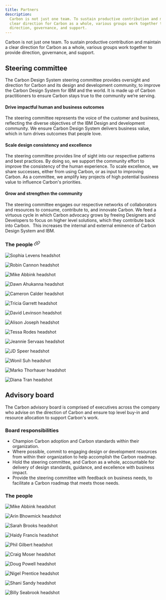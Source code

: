 ```yaml
---
title: Partners
description:
  Carbon is not just one team. To sustain productive contribution and maintain a
  clear direction for Carbon as a whole, various groups work together to provide
  direction, governance, and support.
---
```



<PageDescription>

Carbon is not just one team. To sustain productive contribution and maintain a
clear direction for Carbon as a whole, various groups work together to provide
direction, governance, and support.

</PageDescription>

## Steering committee

The Carbon Design System steering committee provides oversight and direction for
Carbon and its design and development community, to improve the Carbon Design
System for IBM and the world. It is made up of Carbon practitioners to ensure
Carbon stays true to the community we’re serving.

<Row className={dividedSection}>
<Column colMd={2} colLg={4}>

#### Drive impactful human and business outcomes

</Column>
<Column colMd={6} colLg={8}>

The steering committee represents the voice of the customer and business,
reflecting the diverse objectives of the IBM Design and development community.
We ensure Carbon Design System delivers business value, which in turn drives
outcomes that people love.

</Column>
</Row>

<Row className={dividedSection}>
<Column colMd={2} colLg={4}>

#### Scale design consistency and excellence

</Column>
<Column colMd={6} colLg={8}>

The steering committee provides line of sight into our respective patterns and
best practices. By doing so, we support the community effort to improve the
consistency of the human experience. To scale excellence, we share successes,
either from using Carbon, or as input to improving Carbon. As a committee, we
amplify key projects of high potential business value to influence Carbon's
priorities.

</Column>
</Row>

<Row className={dividedSection}>
<Column colMd={2} colLg={4}>

#### Grow and strengthen the community

</Column>
<Column colMd={6} colLg={8}>

The steering committee engages our respective networks of collaborators and
resources to consume, contribute to, and innovate Carbon. We feed a virtuous
cycle in which Carbon advocacy grows by freeing Designers and Developers to
focus on higher level solutions, which they contribute back into Carbon.  This
increases the internal and external eminence of Carbon Design System and IBM.

</Column>
</Row>

<h3
  class="AutolinkHeader-module--header--1G1tm Markdown-module--h3--Gwbvh"
  id="the-committee">
  The people
  <a
    class="AutolinkHeader-module--anchor--36UpA AutolinkHeader-module--left-anchor--1SDoO"
    href="#the-people"
    aria-label="The people permalink">
    <svg
      focusable="false"
      preserveAspectRatio="xMidYMid meet"
      xmlns="http://www.w3.org/2000/svg"
      fill="currentColor"
      width="20"
      height="20"
      viewBox="0 0 32 32"
      aria-hidden="true">
      <path d="M29.25,6.76a6,6,0,0,0-8.5,0l1.42,1.42a4,4,0,1,1,5.67,5.67l-8,8a4,4,0,1,1-5.67-5.66l1.41-1.42-1.41-1.42-1.42,1.42a6,6,0,0,0,0,8.5A6,6,0,0,0,17,25a6,6,0,0,0,4.27-1.76l8-8A6,6,0,0,0,29.25,6.76Z"></path>
      <path d="M4.19,24.82a4,4,0,0,1,0-5.67l8-8a4,4,0,0,1,5.67,0A3.94,3.94,0,0,1,19,14a4,4,0,0,1-1.17,2.85L15.71,19l1.42,1.42,2.12-2.12a6,6,0,0,0-8.51-8.51l-8,8a6,6,0,0,0,0,8.51A6,6,0,0,0,7,28a6.07,6.07,0,0,0,4.28-1.76L9.86,24.82A4,4,0,0,1,4.19,24.82Z"></path>
    </svg>
  </a>
</h3>

<Row>

<Profile name="Sophia Levens" title="Executive Director of Design, IBM Sterling; Chair, Steering committee">

![Sophia Levens headshot](/images/team/levens_sophia.png)

</Profile>
<Profile name="Robin Cannon" title="Program Director, Carbon; Co-chair, Steering committee">

![Robin Cannon headshot](/images/team/cannon_robin.png)

</Profile>
<Profile name="Mike Abbink" title="IBM Distinguished Designer, Carbon">

![Mike Abbink headshot](/images/team/abbink_mike.png)

</Profile>
<Profile name="Dawn Ahukanna" title="Design Principal and Front-end Architect, Watson IoT">

![Dawn Ahukanna headshot](/images/team/ahukanna_dawn.png)

</Profile>
<Profile name="Cameron Calder" title="IBM Design Principal, IBM Cloud and Cognitive Software">

![Cameron Calder headshot](/images/team/calder_cameron.png)

</Profile>
<Profile name="Tricia Garrett" title="Design Principal, Master Inventor, Watson Health">

![Tricia Garrett headshot](/images/team/garrett_tricia.png)

</Profile>
<Profile name="David Levinson" title="IBM Design Principal, IBM Cloud and Cognitive Software">

![David Levinson headshot](/images/team/levinson_david.png)

</Profile>
<Profile name="Alison Joseph" title="Development Manager, Carbon">

![Alison Joseph headshot](/images/team/joseph_alison.png)

</Profile>
<Profile name="Tessa Rodes" title="Senior Design Manager, IBM Cloud">

![Tessa Rodes headshot](/images/team/rodes_tessa.png)

</Profile>
<Profile name="Jeannie Servaas" title="IBM Design Principal, Carbon">

![Jeannie Servaas headshot](/images/team/servaas_jean.png)

</Profile>
<Profile name="JD Speer" title="Design Lead, IBM Storage">

![JD Speer headshot](/images/team/speer_jd.png)

</Profile>
<Profile name="Wonil Suh" title="IBM Design Principal, Digital Growth and Commerce">

![Wonil Suh headshot](/images/team/suh_wonil.png)

</Profile>
<Profile name="Marko Thorhauer" title="Executive Creative Director, IBM Design Principal, IBM iX">

![Marko Thorhauer headshot](/images/team/thorhauer_marko.png)

</Profile>
<Profile name="Diana Tran" title="Visual Design Practice Lead, IBM Sterling">

![Diana Tran headshot](/images/team/tran_diana.png)

</Profile>
</Row>

## Advisory board

The Carbon advisory board is comprised of executives across the company who
advise on the direction of Carbon and ensure top level buy-in and resource
allocation to support Carbon's work.

### Board responsibilities

- Champion Carbon adoption and Carbon standards within their organization.
- Where possible, commit to engaging design or development resources from within
  their organization to help accomplish the Carbon roadmap.
- Hold the steering committee, and Carbon as a whole, accountable for delivery
  of design standards, guidance, and excellence with business impact.
- Provide the steering committee with feedback on business needs, to facilitate
  a Carbon roadmap that meets those needs.

### The people

<Row>

<Profile name="Mike Abbink" title="IBM Distinguished Designer, Carbon">

![Mike Abbink headshot](/images/team/abbink_mike.png)

</Profile>
<Profile name="Arin Bhowmick" title="Vice President and Chief Design Officer, IBM Cloud and Cognitive Software">

![Arin Bhowmick headshot](/images/team/bhowmick_arin.png)

</Profile>
<Profile name="Sarah Brooks" title="IBM Distinguished Designer, Design Program Office">

![Sarah Brooks headshot](/images/team/brooks_sarah.png)

</Profile>
<Profile name="Haidy Francis" title="Design Executive, IBM Security">

![Haidy Francis headshot](/images/team/francis_haidy.png)

</Profile>
<Profile name="Phil Gilbert" title="General Manager, Design Program Office">

![Phil Gilbert headshot](/images/team/gilbert_phil.png)

</Profile>
<Profile name="Craig Moser" title="Vice President of Design and Usability, AI Applications">

![Craig Moser headshot](/images/team/moser_craig.png)

</Profile>
<Profile name="Doug Powell" title="Vice President, Designer Practices & Community, IBM Distinguished Designer">

![Doug Powell headshot](/images/team/powell_doug.png)

</Profile>
<Profile name="Nigel Prentice" title="Design Director, Digital Growth and Commerce">

![Nigel Prentice headshot](/images/team/prentice_nigel.png)

</Profile>
<Profile name="Shani Sandy" title="Executive Design Practice Leader, Director IBM Z">

![Shani Sandy headshot](/images/team/sandy_shani.png)

</Profile>
<Profile name="Billy Seabrook" title="Global Chief Creative Officer, IBM iX">

![Billy Seabrook headshot](/images/team/seabrook_billy.png)

</Profile>
</Row>
